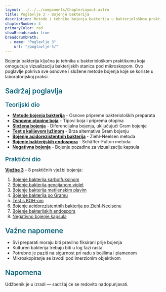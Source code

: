 ```yaml
---
layout: ../../../components/ChapterLayout.astro
title: Poglavlje 3 - Bojenje bakterija
description: Metode i tehnike bojenja bakterija u bakteriološkom praktikumu
chapterNumber: 3
primaryColor: red
showBreadcrumb: true
breadcrumbPath:
  - name: "Poglavlje 3"
    url: "/poglavlje-3/"
---
```




Bojenje bakterija ključna je tehnika u bakteriološkom praktikumu koja omogućuje vizualizaciju bakterijskih stanica pod mikroskopom. Ovo poglavlje pokriva sve osnovne i složene metode bojenja koje se koriste u laboratorijskoj praksi.

<h3 style="color: #096279; font-size: 1.4rem; font-weight: 600; margin: 1.5rem 0 1rem 0;">Sadržaj poglavlja</h3>

<h4 style="color: #096279; font-size: 1.2rem; font-weight: 600; margin: 1.2rem 0 0.8rem 0;">Teorijski dio</h4>

- **[Metode bojenja bakterija](/poglavlje-3/metode-bojenja-bakterija/)** - Osnove pripreme bakterioloških preparata
- **[Osnovne otopine boja](/poglavlje-3/osnovne-otopine-boja/)** - Tipovi boja i priprema otopina
- **[Složena bojenja](/poglavlje-3/slozena-bojanja/)** - Diferencijalna bojenja, uključujući Gram bojenje
- **[Test s kalijevom lužinom](/poglavlje-3/test-s-kalijevom-luzinom/)** - Brza alternativa Gram bojenju
- **[Bojenje acidorezistentnih bakterija](/poglavlje-3/bojenje-acidorezistentnih-bakterija-po-ziehl-neelsenu/)** - Ziehl-Neelsen metoda
- **[Bojenje bakterijskih endospora](/poglavlje-3/bojenje-bakterijskih-endospora-po-schaffer-fultonu/)** - Schäffer-Fulton metoda
- **[Negativna bojenja](/poglavlje-3/negativna-bojenja/)** - Bojenje pozadine za vizualizaciju kapsula

<h4 style="color: #096279; font-size: 1.2rem; font-weight: 600; margin: 1.2rem 0 0.8rem 0;">Praktični dio</h4>

**[Vježbe 3](/poglavlje-3/vjezba-3/)** - 8 praktičnih vježbi bojenja:

1. [Bojenje bakterija karbolfuksinom](/poglavlje-3/vjezba-3-1/)
2. [Bojenje bakterija gencijanom violet](/poglavlje-3/vjezba-3-2/)
3. [Bojenje bakterija metilenskim plavim](/poglavlje-3/vjezba-3-3/)
4. [Bojenje bakterija po Gramu](/poglavlje-3/vjezba-3-4/)
5. [Test s KOH-om](/poglavlje-3/vjezba-3-5/)
6. [Bojenje acidorezistentnih bakterija po Ziehl-Neelsenu](/poglavlje-3/vjezba-3-6/)
7. [Bojenje bakterijskih endospora](/poglavlje-3/vjezba-3-7/)
8. [Negativno bojenje kapsula](/poglavlje-3/vjezba-3-8/)

<h3 style="color: #096279; font-size: 1.4rem; font-weight: 600; margin: 1.5rem 0 1rem 0;">Važne napomene</h3>

- Svi preparati moraju biti pravilno fiksirani prije bojenja
- Kulturen bakterija trebaju biti u log fazi rasta
- Potrebno je paziti na sigurnost pri radu s bojilima i plamenom
- Mikroskopiranje se izvodi pod imerzionim objektivom

<h3 style="color: #096279; font-size: 1.4rem; font-weight: 600; margin: 1.5rem 0 1rem 0;">Napomena</h3>

Udžbenik je u izradi — sadržaj će se redovito nadopunjavati.
